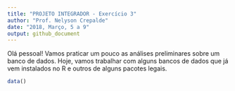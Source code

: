 ```yaml
---
title: "PROJETO INTEGRADOR - Exercício 3"
author: "Prof. Nelyson Crepalde"
date: "2018, Março, 5 a 9"
output: github_document
---
```


Olá pessoal! Vamos praticar um pouco as análises preliminares sobre um banco de dados. Hoje, vamos trabalhar com alguns bancos de dados que já vem instalados no R e outros de alguns pacotes legais.

```r
data()
```


